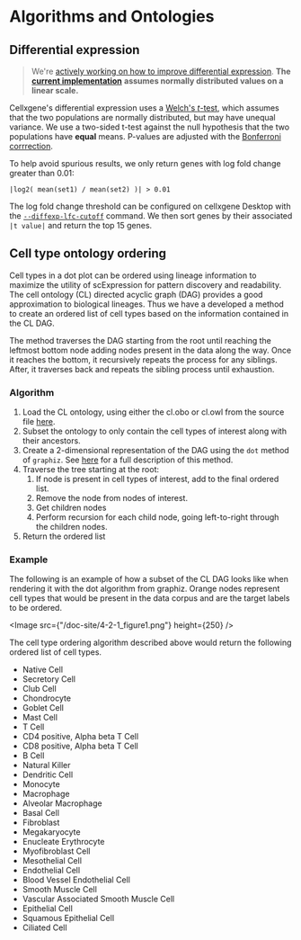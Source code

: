 # Algorithms and Ontologies

## Differential expression

> We're [actively working on how to improve differential expression](https://github.com/chanzuckerberg/cellxgene/issues/2211). **The** [**current implementation**](https://github.com/chanzuckerberg/cellxgene/blob/6f6634a4d9766a93596674fe42efbcae6ffabea6/backend/czi_hosted/compute/diffexp_generic.py#L42) **assumes normally distributed values on a linear scale.**

Cellxgene's differential expression uses a [Welch's _t_-test](https://en.wikipedia.org/wiki/Welch%27s_t-test), which assumes that the two populations are normally distributed, but may have unequal variance. We use a two-sided t-test against the null hypothesis that the two populations have **equal** means. P-values are adjusted with the [Bonferroni corrrection](https://en.wikipedia.org/wiki/Bonferroni_correction).

To help avoid spurious results, we only return genes with log fold change greater than 0.01:

`|log2( mean(set1) / mean(set2) )| > 0.01`

The log fold change threshold can be configured on cellxgene Desktop with the [`--diffexp-lfc-cutoff`](../desktop/launch.md) command. We then sort genes by their associated `|t value|` and return the top 15 genes.

## Cell type ontology ordering

Cell types in a dot plot can be ordered using lineage information to maximize the utility of scExpression for pattern discovery and readability. The cell ontology (CL) directed acyclic graph (DAG) provides a good approximation to biological lineages. Thus we have a developed a method to create an ordered list of cell types based on the information contained in the CL DAG.

The method traverses the DAG starting from the root until reaching the leftmost bottom node adding nodes present in the data along the way. Once it reaches the bottom, it recursively repeats the process for any siblings. After, it traverses back and repeats the sibling process until exhaustion.

### Algorithm

1. Load the CL ontology, using either the cl.obo or cl.owl from the source file [here](https://github.com/obophenotype/cell-ontology/releases/tag/v2021-08-10).
1. Subset the ontology to only contain the cell types of interest along with their ancestors.
1. Create a 2-dimensional representation of the DAG using the `dot` method of `graphiz`. See [here](http://www.graphviz.org/pdf/dotguide.pdf) for a full description of this method.
1. Traverse the tree starting at the root:
   1. If node is present in cell types of interest, add to the final ordered list.
   1. Remove the node from nodes of interest.
   1. Get children nodes
   1. Perform recursion for each child node, going left-to-right through the children nodes.
1. Return the ordered list

### Example

The following is an example of how a subset of the CL DAG looks like when rendering it with the dot algorithm from graphiz. Orange nodes represent cell types that would be present in the data corpus and are the target labels to be ordered.

<Image src={"/doc-site/4-2-1_figure1.png"} height={250} />

The cell type ordering algorithm described above would return the following ordered list of cell types.

- Native Cell
- Secretory Cell
- Club Cell
- Chondrocyte
- Goblet Cell
- Mast Cell
- T Cell
- CD4 positive, Alpha beta T Cell
- CD8 positive, Alpha beta T Cell
- B Cell
- Natural Killer
- Dendritic Cell
- Monocyte
- Macrophage
- Alveolar Macrophage
- Basal Cell
- Fibroblast
- Megakaryocyte
- Enucleate Erythrocyte
- Myofibroblast Cell
- Mesothelial Cell
- Endothelial Cell
- Blood Vessel Endothelial Cell
- Smooth Muscle Cell
- Vascular Associated Smooth Muscle Cell
- Epithelial Cell
- Squamous Epithelial Cell
- Ciliated Cell
